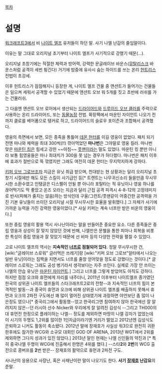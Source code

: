 [[목차]]
= 설명 =
[[워크래프트3]]에서 비 [[나이트 엘프]] 유저들이 하던 말. 사기 나엘 난감의 줄임말이다.

이유는 말 그대로 오리지널 초기부터 나이트 엘프가 사기적으로 강했기 때문(...).

오리지널 초창기에는 적절한 체력과 방어력, 강력한 문글레이브 바운스([[뮤탈리스크]] 바운스처럼 공격이 세번 튕긴다) 거기에 밤중에 유사시 숨는 하이드를 쓰는 온리 [[헌트리스]] 전법이 초강세.

이후 헌트리스가 잠잠해지니 등장한 게, 나이트 엘프 건물 중 앤션트가 들어가는 건물들은 일으켜 세워서 공격할 수 있었기 때문에 앤션트 오브 워 5개를 짓고 초반에 러쉬를 가는 건물러쉬.

그 다음엔 앤션트 오브 로어에서 생산되는 [[드라이어드]]와 [[드루이드 오브 클러]]를 주력으로 사용하는 온리 드라이어드, 또는 [[동물농장]] 전법. 확장팩에서 마운틴 자이언트 나오기 전까지 클로를 베어폼으로 탱커로 하고, 드라이어드의 슬로우 포이즌과 조합해서 공격했다.

영웅의 측면에서 보면, 모든 종족을 통틀어 [[데몬 헌터]]를 이길 영웅이 없었다. 패치 되기 전엔 마나와 체력을 최대 300씩(!!) 깎아먹었던 '''마나번'''은 그야말로 영웅 킬러. 마나번 맞은 [[마운틴 킹]]은 힘세고 강한 ~~아침~~ [[풋맨]]이라는 말도 있었다. 마운틴 킹 뿐만 아니라 보통 힘영웅들은 마나 최대치가 300을 못 넘는 경우가 허다했다. 마나번은 패치 이후에 효과가 절반으로 뚝 깎였지만 그래도 여전히 데몬 헌터는 무지막지하게 강하다.

[[키퍼 오브 그로브]]조차 지금은 유닛 취급 받으며, 천대받는 현 상황과는 달리 오리지널 초창기 시절에만 해도 모든 스킬이 사기급인 등[* 트렌트는 나무귀신소리 들을만큼 무시무시한 소환수였고 인탱글은 디스펠이 안될 뿐 아니라 포탈타는 적 유닛이나 영웅 하나를 끊어먹기도 딱 좋았고 쏜즈 오라는 지금과 달리 근접 공격 피격시 4-8-12의 고정데미지로 반사(피해가 줄지는 않음)하는 방식인데 구울/그런트/풋맨같이 어중간한 공격력을 가진 기본 유닛들이 쓰이던 오리지널 시절 무시무시한 효율을 발휘했다.] 그 자체가 사기에 가까운 능력을 가진 강력한 영웅이었다.[* 사실 키퍼는 계속 너프만 받은 비운의 영웅이다.]

또한 중립 영웅의 활용 역시 사나난이라는 말을 만들어준 중요한 요소. 다른 종족들은 중립 영웅과 상성이 잘 맞지 않았던 것에 반해, 나엘만은 문웰을 통한 피마나 회복을 비롯한 특성이 중립 영웅과 잘 맞았기 때문에 선 비마 등의 다양한 전략을 펼칠 수 있었다.

고로 나이트 엘프의 역사는 '''지속적인 [[너프]]로 점철되어 있다.''' 정말 무시무시한 건, [wiki:"글레이브 스로워" 글러먹은 쓰레기]랑 [wiki:"키퍼 오브 그로브"알타에서 나오는 일반 유닛]이라는 짐짝을 지면서도 너프를 줄창 얻어맞을 정도로 강했다는 것이다.[* 글레이브 스로워는 그래도 공성 병기라서 생각보다는 자주 쓰인다. 실제로 가장 안 쓰이는 나엘의 안습 유닛은 [[마운틴 자이언트]].] 그리고 너프를 그렇게 받았어도 아직도 강하다. 하지만 점점 오크와 휴먼에게 자리를 내주더니, 2011년 이후부터 나이트엘프 종가였던 한국의 상위권 나이트 엘프들의 스타크래프트2로의 전향--과 지속적인 너프의 힘이 본격적인 발동--과 중국이 휴먼과 오크에 비해 상위권 나이트 엘프를 배출하지 못해서 휴먼과 오크의 2파전 구도에선 꽤 많이 멀어진 상태였기에 과장하면 야언보단 좀 많이 나은정도 였으나[* 중국리그에서 활동했--었고 한국리그엔 참여하지 않아 한국에선 잘 알려지지 않은--던 러시아 선수 Nicker와 우리에게 잘 알려진 김성식 --그리고 TH000의 대 휴먼전 한정으로 플레이하는 나엘-- 정도를 제외하면 마땅히 나엘 강자가 없었는데 이 시기의 두명도 1,2위를 많이한 1인자급이라기엔 거리가 멀었고 2012년엔 김성식도 은퇴하고 니커도 활동이 축소됐다. 2012년 말에 장재호가 사실상 워3으로 완전히 귀환한후에도 참가한 WCG와 소규모 대회인 GOD OF ARENA, 2013년 WGT에서 2위를 제외하면 그다지 성과가 있진 않았다.] 2013년 말인 현재는 나엘 신인들의 약진과 [* 특히 중국나엘 두명이 WCG에 진출해서 한명은 4위를 했다.] --스타'''2'''와 '''2번'''의 WCG 출전으로 콩버프를 '''2'''번 받은-- 장재호의 활약으로 휴먼과 2파전 구도. 

사나난의 응용으로 사장난, 혹은 사재난이란 말이 나오기도 한다. '''사기 [[장재호]] 난감요'''의 준말. 
